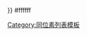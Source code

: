 <noinclude>{{color sample|{{ {{PAGENAME}} }}}} </noinclude><nowiki>#</nowiki>ffffff<noinclude>
{{Iso}}
[[Category:同位素列表模板]]
</noinclude>